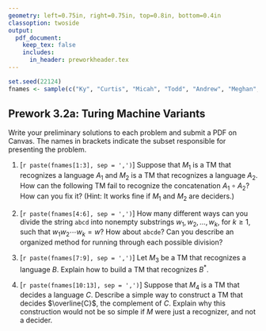 ```yaml
---
geometry: left=0.75in, right=0.75in, top=0.8in, bottom=0.4in
classoption: twoside
output: 
  pdf_document:
    keep_tex: false
    includes:
      in_header: preworkheader.tex
---
```


```r
set.seed(22124)
fnames <- sample(c("Ky", "Curtis", "Micah", "Todd", "Andrew", "Meghan", "Allie", "David", "Connor", "Levi", "Ben", "Grace", "Joshua"))
```

## Prework 3.2a: Turing Machine Variants

Write your preliminary solutions to each problem and submit a PDF on Canvas. The names in brackets indicate the subset responsible for presenting the problem.

1. [`r paste(fnames[1:3], sep = ',')`] Suppose that $M_1$ is a TM that recognizes a language $A_1$ and $M_2$ is a TM that recognizes a language $A_2$. How can the following TM fail to recognize the concatenation $A_1 \circ A_2$? How can you fix it? (Hint: It works fine if $M_1$ and $M_2$ are deciders.)

\begin{quote}
 On input $w$, \\
 1. For each way of splitting $w$ into two parts $w_1,w_2$: Do steps 2--4. 
 \begin{quote}
     2. Run $M_1$ on $w_1$.\\
     3. Run $M_2$ on $w_2$.\\
     4. If both 2 and 3 accept, then accept $w$.
 \end{quote}
 5. Reject $w$ if no acceptance is made in step 4 for any split.
\end{quote}

2. [`r paste(fnames[4:6], sep = ',')`] How many different ways can you divide the string $\mathtt{abcd}$ into nonempty substrings $w_1, w_2, \ldots, w_k$, for $k \geq 1$, such that $w_1w_2\cdots w_k = w$? How about $\mathtt{abcde}$? Can you describe an organized method for running through each possible division?

3. [`r paste(fnames[7:9], sep = ',')`] Let $M_3$ be a TM that recognizes a language $B$. Explain how to build a TM that recognizes $B^\ast$. 

4. [`r paste(fnames[10:13], sep = ',')`] Suppose that $M_4$ is a TM that decides a language $C$. Describe a simple way to construct a TM that decides $\overline{C}$, the complement of $C$. Explain why this construction would not be so simple if $M$ were just a recognizer, and not a decider.


\medskip
\mbox{}\xrfill[2pt]{1pt}\textsc{\small begin your solutions below this line}\xrfill[2pt]{1pt}\mbox{}

    